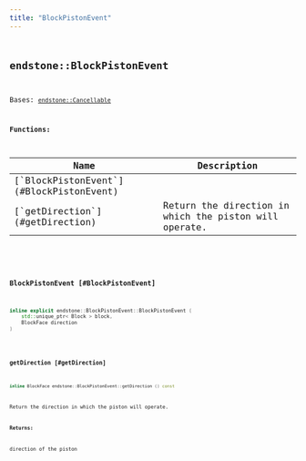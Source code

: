 ```yaml
---
title: "BlockPistonEvent"
---
```


## <code className="doc-symbol doc-symbol-class"/> endstone::BlockPistonEvent

Bases: [`endstone::Cancellable`](classendstone_1_1_cancellable.md)
















**Functions:**

<table>
<thead>
   <tr>
      <th>Name</th>
      <th>Description</th>
   </tr>
</thead>
<tbody>
<tr key="classendstone_1_1_block_piston_event_1a4045e305bbfc65226b898f11a7ec8389">
    <td>[`BlockPistonEvent`](#BlockPistonEvent)</td>
    <td></td>
</tr>
<tr key="classendstone_1_1_block_piston_event_1ae3e821b114d8430fbfba8db2c7fdfa9a">
    <td>[`getDirection`](#getDirection)</td>
    <td>Return the direction in which the piston will operate.</td>
</tr>
</tbody>
</table>

### <code className="doc-symbol doc-symbol-function"/> BlockPistonEvent [#BlockPistonEvent]

```cpp
inline explicit endstone::BlockPistonEvent::BlockPistonEvent (
    std::unique_ptr< Block > block,
    BlockFace direction
) 
```


### <code className="doc-symbol doc-symbol-function"/> getDirection [#getDirection]

```cpp
inline BlockFace endstone::BlockPistonEvent::getDirection () const
```

Return the direction in which the piston will operate.



**Returns:**

direction of the piston 





        